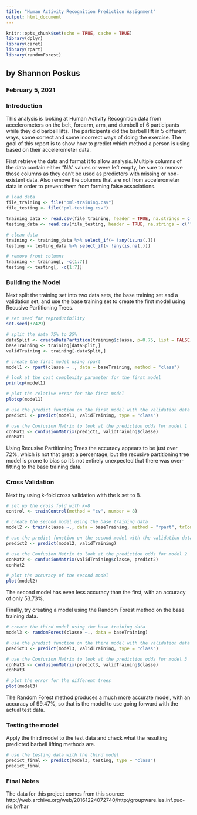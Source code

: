 ```yaml
---
title: "Human Activity Recognition Prediction Assignment"
output: html_document
---
```


```r
knitr::opts_chunk$set(echo = TRUE, cache = TRUE)
library(dplyr)
library(caret)
library(rpart)
library(randomForest)
```
## by Shannon Poskus
### February 5, 2021

### Introduction

This analysis is looking at Human Activity Recognition data from accelerometers on the belt, forearm, arm, and dumbell of 6 participants while they did barbell lifts.  The participents did the barbell lift in 5 different ways, some correct and some incorrect ways of doing the exercise.  The goal of this report is to show how to predict which method a person is using based on their accelerometer data.

First retrieve the data and format it to allow analysis.  Multiple columns of the data contain either "NA" values or were left empty, be sure to remove those columns as they can't be used as predictors with missing or non-existent data. Also remove the columns that are not from accelerometer data in order to prevent them from forming false associations.

```r
# load data
file_training <- file("pml-training.csv")
file_testing <- file("pml-testing.csv")

training_data <- read.csv(file_training, header = TRUE, na.strings = c("", "NA"))
testing_data <- read.csv(file_testing, header = TRUE, na.strings = c("", "NA"))

# clean data
training <- training_data %>% select_if(~ !any(is.na(.)))
testing <- testing_data %>% select_if(~ !any(is.na(.)))

# remove front columns
training <- training[, -c(1:7)]
testing <- testing[, -c(1:7)]
```

### Building the Model

Next split the training set into two data sets, the base training set and a validation set, and use the base training set to create the first model using Recusive Partitioning Trees. 

```r
# set seed for reproducibility
set.seed(37429)

# split the data 75% to 25%
dataSplit <- createDataPartition(training$classe, p=0.75, list = FALSE)
baseTraining <- training[dataSplit,]
validTraining <- training[-dataSplit,]

# create the first model using rpart
model1 <- rpart(classe ~ ., data = baseTraining, method = "class")

# look at the cost complexity parameter for the first model
printcp(model1)

# plot the relative error for the first model
plotcp(model1)

# use the predict function on the first model with the validation data set
predict1 <- predict(model1, validTraining, type = "class")

# use the Confusion Matrix to look at the prediction odds for model 1
conMat1 <- confusionMatrix(predict1, validTraining$classe)
conMat1
```

Using Recusive Partitioning Trees the accuracy appears to be just over 72%, which is not that great a percentage, but the recusive partitioning tree model is prone to bias so it's not entirely unexpected that there was over-fitting to the base training data.

### Cross Validation

Next try using k-fold cross validation with the k set to 8.

```r
# set up the cross fold with k=8
control <- trainControl(method = "cv", number = 8)

# create the second model using the base training data
model2 <- train(classe ~., data = baseTraining, method = "rpart", trControl = control)

# use the predict function on the second model with the validation data set
predict2 <- predict(model2, validTraining)

# use the Confusion Matrix to look at the prediction odds for model 2
conMat2 <- confusionMatrix(validTraining$classe, predict2)
conMat2

# plot the accuracy of the second model
plot(model2)
```

The second model has even less accuracy than the first, with an accuracy of only 53.73%.

Finally, try creating a model using the Random Forest method on the base training data.

```r
# create the third model using the base training data
model3 <- randomForest(classe ~., data = baseTraining)

# use the predict function on the third model with the validation data set
predict3 <- predict(model3, validTraining, type = "class")

# use the Confusion Matrix to look at the prediction odds for model 3
conMat3 <- confusionMatrix(predict3, validTraining$classe)
conMat3

# plot the error for the different trees
plot(model3)
```

The Random Forest method produces a much more accurate model, with an accuracy of 99.47%, so that is the model to use going forward with the actual test data.

### Testing the model

Apply the third model to the test data and check what the resulting predicted barbell lifting methods are.

```r
# use the testing data with the third model
predict_final <- predict(model3, testing, type = "class")
predict_final
```

### Final Notes 

The data for this project comes from this source: http://web.archive.org/web/20161224072740/http:/groupware.les.inf.puc-rio.br/har
